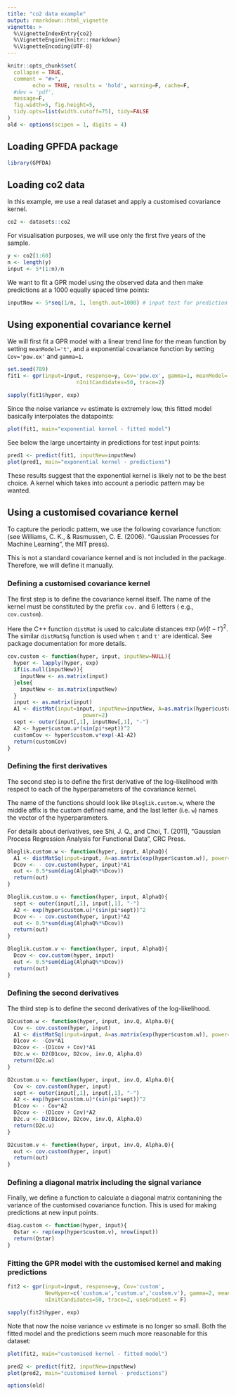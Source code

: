 ```yaml
---
title: "co2 data example"
output: rmarkdown::html_vignette
vignette: >
  %\VignetteIndexEntry{co2}
  %\VignetteEngine{knitr::rmarkdown}
  %\VignetteEncoding{UTF-8}
---
```


```r
knitr::opts_chunk$set(
  collapse = TRUE,
  comment = "#>",
        echo = TRUE, results = 'hold', warning=F, cache=F, 
  #dev = 'pdf', 
  message=F, 
  fig.width=5, fig.height=5,
  tidy.opts=list(width.cutoff=75), tidy=FALSE
)
old <- options(scipen = 1, digits = 4)
```

## Loading GPFDA package
```r
library(GPFDA)
```

## Loading co2 data

In this example, we use a real dataset and apply a customised covariance kernel.

```r
co2 <- datasets::co2
```

For visualisation purposes, we will use only the first five years of the sample.
```r
y <- co2[1:60]
n <- length(y)
input <- 5*(1:n)/n
```

We want to fit a GPR model using the observed data and then make predictions at
a $1000$ equally spaced time points:
```r
inputNew <- 5*seq(1/n, 1, length.out=1000) # input test for prediction
```

## Using exponential covariance kernel

We will first fit a GPR model with a linear trend line for the mean function by 
setting `meanModel='t'`, and a exponential covariance function by setting 
`Cov='pow.ex'` and `gamma=1`.
```r
set.seed(789)
fit1 <- gpr(input=input, response=y, Cov='pow.ex', gamma=1, meanModel='t',
                      nInitCandidates=50, trace=2)
```

```r
sapply(fit1$hyper, exp)
```

Since the noise variance `vv` estimate is extremely low, this fitted model basically 
interpolates the datapoints:
```r
plot(fit1, main="exponential kernel - fitted model")
```

See below the large uncertainty in predictions for test input points:
```r
pred1 <- predict(fit1, inputNew=inputNew)
plot(pred1, main="exponential kernel - predictions")
```

These results suggest that the exponential kernel is likely not to be the best 
choice. A kernel which takes into account a periodic pattern may be wanted.

## Using a customised covariance kernel

To  capture the periodic pattern, we use the following covariance function:
\begin{equation}
k(t,t')=v \exp(-w (t-t')^2 - u \sin^2(\pi (t-t'))), \quad v,w,u > 0
\label{cus-cov}
\end{equation}
(see Williams, C. K., \& Rasmussen, C. E. (2006). "Gaussian Processes for 
Machine Learning", the MIT press).

This is not a standard covariance kernel and is not included in the package. 
Therefore, we will define it manually. 

### Defining a customised covariance kernel

The first step is to define the covariance kernel itself. The name of the kernel 
must be constituted by the prefix  `cov.` and 6 letters  ( e.g., `cov.custom`). 

Here the C++ function `distMat` is used to calculate distances $\exp(w)(t-t')^2$.
The similar `distMatSq` function is used when `t` and `t'` are identical. See
package documentation for more details.

```r
cov.custom <- function(hyper, input, inputNew=NULL){
  hyper <- lapply(hyper, exp)
  if(is.null(inputNew)){
    inputNew <- as.matrix(input)
  }else{
    inputNew <- as.matrix(inputNew)
  }
  input <- as.matrix(input)
  A1 <- distMat(input=input, inputNew=inputNew, A=as.matrix(hyper$custom.w), 
                        power=2)
  sept <- outer(input[,1], inputNew[,1], "-")
  A2 <- hyper$custom.u*(sin(pi*sept))^2
  customCov <- hyper$custom.v*exp(-A1-A2)
  return(customCov)
}
```


### Defining the first derivatives

The second step is to define the first derivative of the log-likelihood with 
respect to each of the hyperparameters of the covariance kernel. 

The name of the functions should look like `Dloglik.custom.w`, where the middle 
affix is the custom defined name, and the last letter (i.e. `w`) names the vector 
of the hyperparameters. 

For details about derivatives, see Shi, J. Q., and Choi, T. (2011), "Gaussian Process Regression Analysis for Functional Data", CRC Press.

<!-- In this case, only the first derivative of the covariance matrix against the parameters need to be calculated. If define it as `out', the result should be the trace of `out' multiply `AlphaQ', which is same as `sum(out*AlphaQ)'. The argument `AlphaQ' is calculated in the main function, which will attach to these functions. $AlphaQ = (Q^{-1}y)^2-Q^{-1}$, where Q is the covariance matrix. -->



```r
Dloglik.custom.w <- function(hyper, input, AlphaQ){
  A1 <- distMatSq(input=input, A=as.matrix(exp(hyper$custom.w)), power=2)
  Dcov <- - cov.custom(hyper, input)*A1
  out <- 0.5*sum(diag(AlphaQ%*%Dcov))
  return(out)
}

Dloglik.custom.u <- function(hyper, input, AlphaQ){
  sept <- outer(input[,1], input[,1], "-")
  A2 <- exp(hyper$custom.u)*(sin(pi*sept))^2
  Dcov <- - cov.custom(hyper, input)*A2
  out <- 0.5*sum(diag(AlphaQ%*%Dcov))
  return(out)
}

Dloglik.custom.v <- function(hyper, input, AlphaQ){
  Dcov <- cov.custom(hyper, input)
  out <- 0.5*sum(diag(AlphaQ%*%Dcov))
  return(out)
}
```

### Defining the second derivatives

The third step is to define the second derivatives of the log-likelihood.

```r
D2custom.w <- function(hyper, input, inv.Q, Alpha.Q){
  Cov <- cov.custom(hyper, input)
  A1 <- distMatSq(input=input, A=as.matrix(exp(hyper$custom.w)), power=2)
  D1cov <- -Cov*A1
  D2cov <- -(D1cov + Cov)*A1
  D2c.w <- D2(D1cov, D2cov, inv.Q, Alpha.Q)
  return(D2c.w)
}

D2custom.u <- function(hyper, input, inv.Q, Alpha.Q){
  Cov <- cov.custom(hyper, input)
  sept <- outer(input[,1], input[,1], "-")
  A2 <- exp(hyper$custom.u)*(sin(pi*sept))^2
  D1cov <- - Cov*A2
  D2cov <- -(D1cov + Cov)*A2
  D2c.u <- D2(D1cov, D2cov, inv.Q, Alpha.Q)
  return(D2c.u)
}

D2custom.v <- function(hyper, input, inv.Q, Alpha.Q){
  out <- cov.custom(hyper, input)
  return(out)
}
```

### Defining a diagonal matrix including the signal variance

Finally, we define a function to calculate a diagonal matrix contanining the 
variance of the customised covariance function. This is used for making 
predictions at new input points.

```r
diag.custom <- function(hyper, input){
  Qstar <- rep(exp(hyper$custom.v), nrow(input))
  return(Qstar)
}
```


### Fitting the GPR model with the customised kernel and making predictions

```r
fit2 <- gpr(input=input, response=y, Cov='custom',
            NewHyper=c('custom.w','custom.u','custom.v'), gamma=2, meanModel='t',
            nInitCandidates=50, trace=2, useGradient = F)
```
```r
sapply(fit2$hyper, exp)
```
Note that now the noise variance `vv` estimate is no longer so small. Both the 
fitted model and the predictions seem much more reasonable for this dataset:
```r
plot(fit2, main="customised kernel - fitted model")
```

```r
pred2 <- predict(fit2, inputNew=inputNew)
plot(pred2, main="customised kernel - predictions")
```



```r
options(old)
```
